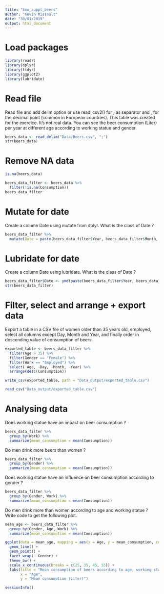 ```yaml
---
title: "Exo_suppl_beers"
author: "Kevin Missault"
date: "30/01/2019"
output: html_document
---
```



# Load packages

```r
library(readr)
library(dplyr)
library(tidyr)
library(ggplot2)
library(lubridate)
```

# Read file

Read file and add delim option or use read_csv2() for ; as separator and , for the decimal point (common in European countries).
This table was created for the exercice. It's not real data. You can see the beer consumption (Liter) per year at different age according to working statue and gender.

```r
beers_data <- read_delim("Data/Beers.csv", ";")
str(beers_data)
```

# Remove NA data

```r

is.na(beers_data)

beers_data_filter <- beers_data %>%
  filter(!is.na(Consumption))
beers_data_filter
```
# Mutate for date

Create a column Date using mutate from dplyr. What is the class of Date ?

```r
beers_data_filter %>% 
  mutate(Date = paste(beers_data_filter$Year, beers_data_filter$Month, beers_data_filter$Day, sep = "-"))
```

# Lubridate for date

Create a column Date using lubridate. What is the class of Date ?
```r
beers_data_filter$Date <- ymd(paste(beers_data_filter$Year, beers_data_filter$Month, beers_data_filter$Day, sep = "-"))
str(beers_data_filter)
```

# Filter, select and arrange + export data

Export a table in a CSV file of women older than 35 years old, employed, select all columns except Day, Month and Year, and finally order in descending value of consumption of beers.

```r
exported_table <- beers_data_filter %>% 
  filter(Age > 35) %>% 
  filter(Gender == "Female") %>%
  filter(Work == "Employed") %>% 
  select(-Age, -Day, -Month, -Year) %>% 
  arrange(desc(Consumption))

write_csv(exported_table, path = "Data_output/exported_table.csv")

read_csv("Data_output/exported_table.csv")
```

# Analysing data

Does working statue have an impact on beer consumption ?

```r
beers_data_filter %>% 
  group_by(Work) %>% 
  summarize(mean_consumption = mean(Consumption))
```

Do men drink more beers than women ?
```r
beers_data_filter %>% 
  group_by(Gender) %>% 
  summarize(mean_consumption = mean(Consumption))
```


Does working statue have an influence on beer consumption according to gender ?
```r
beers_data_filter %>% 
  group_by(Gender, Work) %>% 
  summarize(mean_consumption = mean(Consumption))
```

Do men drink more than women according to age and working statue ? Write code to get the following plot.

```r
mean_age <- beers_data_filter %>%
  group_by(Gender, Age, Work) %>% 
  summarize(mean_consumption = mean(Consumption))

ggplot(data = mean_age, mapping = aes(x = Age, y = mean_consumption, color = Work)) +
  geom_line() +
  geom_point() +
  facet_wrap(~ Gender) +
  theme_bw() +
  scale_x_continuous(breaks = c(25, 35, 45, 55)) +
  labs(title = "Mean consumption of beers according to age, working statue and gender",
       x = "Age",
       y = "Mean consumption (Liter)")
```

```r
sessionInfo()
```

